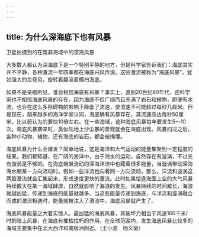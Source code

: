 ```yaml
---
---
---
```

title: 为什么深海底下也有风暴
---




卫星拍摄到的在南非海域中的深海风暴



大多数人都认为深海底下是一个特别平静的地方，但是科学家告诉我们：海底其实并不平静，各种激流一年四季都在海底兴风作浪。这些激流被称为“海底风暴”，犹如强大的龙卷风，旋转着翻滚着横扫海底。

如果不是亲眼所见，谁会相信海底有风暴？事实上，直到20世纪80年代，连科学家也不相信海底风暴的存在，因为海底不但广阔而且充满了岩石和植物，即便有水流，也会在这么多阻碍物的影响下降低了流速，使流速不可能超过每秒几厘米。但是现在，越来越多的海洋学家认同，海底确有风暴存在，其流速高达每秒50厘米，比以前认为的要快10倍左右。在一些海域，这种海底风暴每年要发生5～10次。海底风暴袭来时，类似陆地上沙尘暴的景观就会在海底出现。风暴扫过之后，各种小动物、植物，还有海底的岩石，都会被掩埋。

海底风暴为什么会爆发？简单地说，这是海洋和大气运动的能量集聚到一定程度的结果。我们都知道，在广阔的海洋中，由于海水的运动，自然存在有漩涡，不过光有漩涡是不够的。在海底蜿蜒流动的深海洋流中也藏着很多能量，当漩涡带动深海海水朝某一方向流动时，假如一些洋流也向着同一方向流动，那么，洋流和漩涡这两股激流就会汇集起来，形成速度更快的激流。此时如果恰逢海面上空的大气风暴持续数天在某一海域肆虐，自然就影响了海浪的发生。风暴持续的时间越长，海浪就越凶猛，传递到海底的能量就越多。当这些能量传递到海底，与洋流和漩涡融合而成的激流相遇时，能量就被注入了激流中，海底风暴就产生了。

海底风暴能量之大着实惊人。最凶猛的海底风暴，其破坏力相当于风速160千米/时的陆上风暴，在海底有摧枯拉朽的作用。在全球范围内，发生海底风暴比较多的海域主要集中在北大西洋和南极洲附近。（王小波　杨义菊）